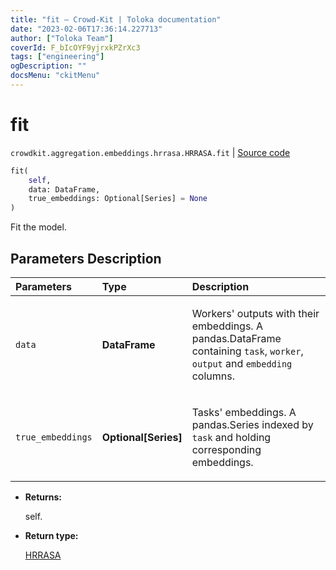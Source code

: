 ```yaml
---
title: "fit — Crowd-Kit | Toloka documentation"
date: "2023-02-06T17:36:14.227713"
author: ["Toloka Team"]
coverId: F_bIcOYF9yjrxkPZrXc3
tags: ["engineering"]
ogDescription: ""
docsMenu: "ckitMenu"
---
```


# fit
`crowdkit.aggregation.embeddings.hrrasa.HRRASA.fit` | [Source code](https://github.com/Toloka/crowd-kit/blob/v1.2.0/crowdkit/aggregation/embeddings/hrrasa.py#L105)

```python
fit(
    self,
    data: DataFrame,
    true_embeddings: Optional[Series] = None
)
```

Fit the model.

## Parameters Description

| Parameters | Type | Description |
| :----------| :----| :-----------|
`data`|**DataFrame**|<p>Workers&#x27; outputs with their embeddings. A pandas.DataFrame containing `task`, `worker`, `output` and `embedding` columns.</p>
`true_embeddings`|**Optional\[Series\]**|<p>Tasks&#x27; embeddings. A pandas.Series indexed by `task` and holding corresponding embeddings.</p>

* **Returns:**

  self.

* **Return type:**

  [HRRASA](/docs/crowd-kit/reference/crowdkit.aggregation.embeddings.hrrasa.HRRASA)

